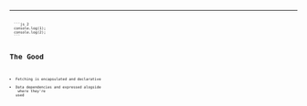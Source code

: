 
<CodeSurferLayout>
  <Code
    code={require('!!raw-loader!./code.0.js').default}
    lang="jsx"
    title="Approach Using HOCs"
  />
  <Code
    code={require('!!raw-loader!./code.1.js').default}
    focus="14:20"
    lang="jsx"
    title="Approach Using HOCs"
    subtitle="define query and mutation"
  />
  <Code
    code={require('!!raw-loader!./code.2.js').default}
    focus="2:14"
    lang="jsx"
    title="Approach Using HOCs"
    subtitle="loading and error state handling"
  />
  <Code
    code={require('!!raw-loader!./code.3.js').default}
    focus="16,21"
    lang="jsx"
    title="Approach Using HOCs"
    subtitle="call removeEmployee function"
  />
  <Code
    code={require('!!raw-loader!./code.1.js').default}
    focus="13:21"
    lang="jsx"
    title="Approach Using HOCs"
  />
</CodeSurferLayout>

---

<CodeSurferColumnLayout>
  ```js 2
  console.log(1);
  console.log(2);
  ```

  # The Good

  - Fetching is encapsulated and declarative
  - Data dependencies and expressed alogside <br /> where they're used
</CodeSurferColumnLayout>
